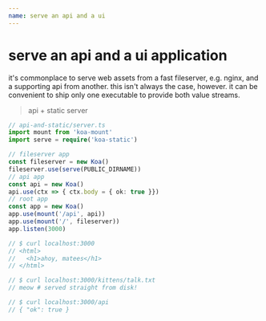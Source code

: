 ```yaml
---
name: serve an api and a ui
---
```

# serve an api and a ui application

it's commonplace to serve web assets from a fast fileserver, e.g. nginx, and a
supporting api from another.  this isn't always the case, however.  it can be
convenient to ship only one executable to provide both value streams.

> api + static server

```typescript
// api-and-static/server.ts
import mount from 'koa-mount'
import serve = require('koa-static')

// fileserver app
const fileserver = new Koa()
fileserver.use(serve(PUBLIC_DIRNAME))
// api app
const api = new Koa()
api.use(ctx => { ctx.body = { ok: true }})
// root app
const app = new Koa()
app.use(mount('/api', api))
app.use(mount('/', fileserver))
app.listen(3000)

// $ curl localhost:3000
// <html>
//   <h1>ahoy, matees</h1>
// </html>

// $ curl localhost:3000/kittens/talk.txt
// meow # served straight from disk!

// $ curl localhost:3000/api
// { "ok": true }
```
